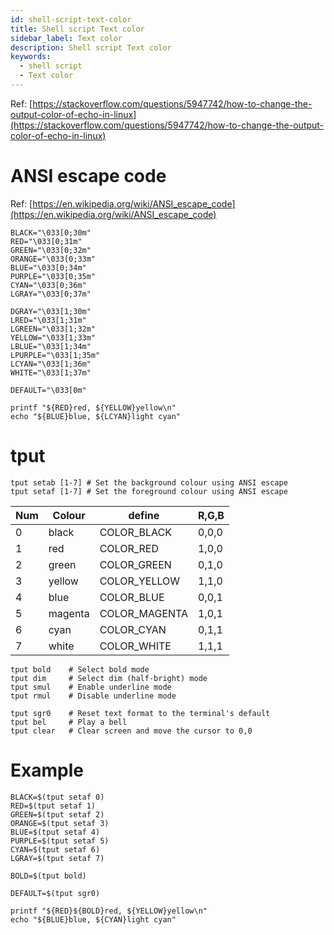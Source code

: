 ```yaml
---
id: shell-script-text-color
title: Shell script Text color
sidebar_label: Text color
description: Shell script Text color
keywords:
  - shell script
  - Text color
---
```


Ref: [https://stackoverflow.com/questions/5947742/how-to-change-the-output-color-of-echo-in-linux](https://stackoverflow.com/questions/5947742/how-to-change-the-output-color-of-echo-in-linux)

# ANSI escape code

Ref: [https://en.wikipedia.org/wiki/ANSI_escape_code](https://en.wikipedia.org/wiki/ANSI_escape_code)

```shell
BLACK="\033[0;30m"
RED="\033[0;31m"
GREEN="\033[0;32m"
ORANGE="\033[0;33m"
BLUE="\033[0;34m"
PURPLE="\033[0;35m"
CYAN="\033[0;36m"
LGRAY="\033[0;37m"

DGRAY="\033[1;30m"
LRED="\033[1;31m"
LGREEN="\033[1;32m"
YELLOW="\033[1;33m"
LBLUE="\033[1;34m"
LPURPLE="\033[1;35m"
LCYAN="\033[1;36m"
WHITE="\033[1;37m"

DEFAULT="\033[0m"

printf "${RED}red, ${YELLOW}yellow\n"
echo "${BLUE}blue, ${LCYAN}light cyan"
```

# tput

```shell
tput setab [1-7] # Set the background colour using ANSI escape
tput setaf [1-7] # Set the foreground colour using ANSI escape
```

| Num | Colour  | define        | R,G,B |
| --- | ------- | ------------- | ----- |
| 0   | black   | COLOR_BLACK   | 0,0,0 |
| 1   | red     | COLOR_RED     | 1,0,0 |
| 2   | green   | COLOR_GREEN   | 0,1,0 |
| 3   | yellow  | COLOR_YELLOW  | 1,1,0 |
| 4   | blue    | COLOR_BLUE    | 0,0,1 |
| 5   | magenta | COLOR_MAGENTA | 1,0,1 |
| 6   | cyan    | COLOR_CYAN    | 0,1,1 |
| 7   | white   | COLOR_WHITE   | 1,1,1 |

```shell
tput bold    # Select bold mode
tput dim     # Select dim (half-bright) mode
tput smul    # Enable underline mode
tput rmul    # Disable underline mode
```

```shell
tput sgr0    # Reset text format to the terminal's default
tput bel     # Play a bell
tput clear   # Clear screen and move the cursor to 0,0
```

# Example

```shell
BLACK=$(tput setaf 0)
RED=$(tput setaf 1)
GREEN=$(tput setaf 2)
ORANGE=$(tput setaf 3)
BLUE=$(tput setaf 4)
PURPLE=$(tput setaf 5)
CYAN=$(tput setaf 6)
LGRAY=$(tput setaf 7)

BOLD=$(tput bold)

DEFAULT=$(tput sgr0)

printf "${RED}${BOLD}red, ${YELLOW}yellow\n"
echo "${BLUE}blue, ${CYAN}light cyan"
```
